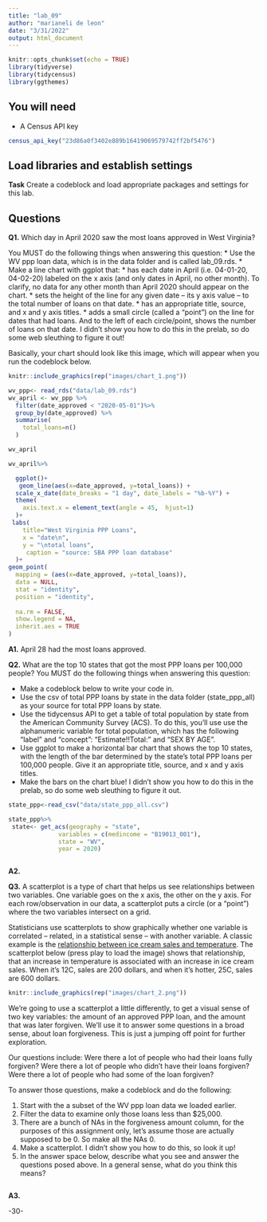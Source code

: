 ```yaml
---
title: "lab_09"
author: "marianeli de leon"
date: "3/31/2022"
output: html_document
---
```


```r
knitr::opts_chunk$set(echo = TRUE)
library(tidyverse)
library(tidycensus)
library(ggthemes)
```

## You will need

* A Census API key
```r
census_api_key("23d86a0f3402e889b16419069579742ff2bf5476")
```
## Load libraries and establish settings

**Task** Create a codeblock and load appropriate packages and settings for this lab.

## Questions

**Q1.** Which day in April 2020 saw the most loans approved in West Virginia? 

You MUST do the following things when answering this question:
* Use the WV ppp loan data, which is in the data folder and is called lab_09.rds.
* Make a line chart with ggplot that:
  * has each date in April (i.e. 04-01-20, 04-02-20) labeled on the x axis (and only dates in April, no other month). To clarify, no data for any other month than April 2020 should appear on the chart. 
  * sets the height of the line for any given date -- its y axis value -- to the total number of loans on that date.
  * has an appropriate title, source, and x and y axis titles. 
  * adds a small circle (called a "point") on the line for dates that had loans. And to the left of each circle/point, shows the number of loans on that date.  I didn't show you how to do this in the prelab, so do some web sleuthing to figure it out! 

Basically, your chart should look like this image, which will appear when you run the codeblock below. 

```r
knitr::include_graphics(rep("images/chart_1.png"))
```
```r
wv_ppp<- read_rds("data/lab_09.rds")
wv_april <- wv_ppp %>%
  filter(date_approved < "2020-05-01")%>%
  group_by(date_approved) %>%
  summarise(
    total_loans=n()
  )

wv_april
```
```r
wv_april%>%

  ggplot()+
   geom_line(aes(x=date_approved, y=total_loans)) + 
  scale_x_date(date_breaks = "1 day", date_labels = "%b-%Y") +
  theme(
    axis.text.x = element_text(angle = 45,  hjust=1)
  )+
 labs(
    title="West Virginia PPP Loans",
    x = "date\n",
    y = "\ntotal loans",
     caption = "source: SBA PPP loan database"
  )+
geom_point(
  mapping = (aes(x=date_approved, y=total_loans)),
  data = NULL,
  stat = "identity",
  position = "identity",
  
  na.rm = FALSE,
  show.legend = NA,
  inherit.aes = TRUE
)
```
**A1.** April 28 had the most loans approved. 

**Q2.** What are the top 10 states that got the most PPP loans per 100,000 people? You MUST do the following things when answering this question:

* Make a codeblock below to write your code in.
* Use the csv of total PPP loans by state in the data folder (state_ppp_all) as your source for total PPP loans by state.  
* Use the tidycensus API to get a table of total population by state from the American Community Survey (ACS). To do this, you'll use use the alphanumeric variable for total population, which has the following "label" and "concept": "Estimate!!Total:" and "SEX BY AGE".  
* Use ggplot to make a horizontal bar chart that shows the top 10 states, with the length of the bar determined by the state's total PPP loans per 100,000 people. Give it an appropriate title, source, and x and y axis titles. 
* Make the bars on the chart blue! I didn't show you how to do this in the prelab, so do some web sleuthing to figure it out.  
```r
state_ppp<-read_csv("data/state_ppp_all.csv")
```
```r
state_ppp%>%
 state<- get_acs(geography = "state",
              variables = c(medincome = "B19013_001"),
              state = "WV",
              year = 2020)
```
```r

```
**A2.** 

**Q3.**  A scatterplot is a type of chart that helps us see relationships between two variables. One variable goes on the x axis, the other on the y axis.  For each row/observation in our data, a scatterplot puts a circle (or a "point") where the two variables intersect on a grid. 

Statisticians use scatterplots to show graphically whether one variable is correlated -- related, in a statistical sense -- with another variable.  A classic example is the [relationship between ice cream sales and temperature](https://www.mathsisfun.com/data/scatter-xy-plots.html).  The scatterplot below (press play to load the image) shows that relationship, that an increase in temperature is associated with an increase in ice cream sales. When it's 12C, sales are 200 dollars, and when it's hotter, 25C, sales are 600 dollars.

```r
knitr::include_graphics(rep("images/chart_2.png"))
```

We're going to use a scatterplot a little differently, to get a visual sense of two key variables: the amount of an approved PPP loan, and the amount that was later forgiven. We'll use it to answer some questions in a broad sense, about loan forgiveness.  This is just a jumping off point for further exploration. 

Our questions include: Were there a lot of people who had their loans fully forgiven?  Were there a lot of people who didn't have their loans forgiven? Were there a lot of people who had some of the loan forgiven? 

To answer those questions, make a codeblock and do the following:

1. Start with the a subset of the WV ppp loan data we loaded earlier.
2. Filter the data to examine only those loans less than $25,000.
3. There are a bunch of NAs in the forgiveness amount column, for the purposes of this assignment only, let's assume those are actually supposed to be 0. So make all the NAs 0. 
4. Make a scatterplot. I didn't show you how to do this, so look it up! 
5. In the answer space below, describe what you see and answer the questions posed above.  In a general sense, what do you think this means?  
```r

```
**A3.**  


-30-
